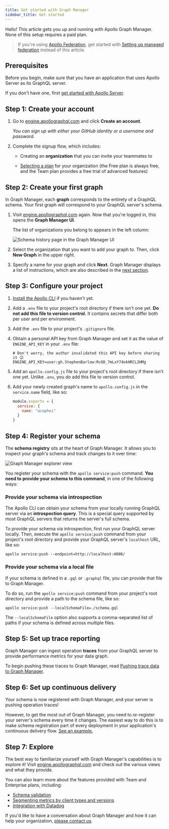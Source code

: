 ```yaml
---
title: Get started with Graph Manager
sidebar_title: Get started
---
```




Hello! This article gets you up and running with Apollo Graph Manager. None of this setup requires a paid plan.

> If you're using [Apollo Federation](https://www.apollographql.com/docs/apollo-server/federation/introduction/), get started with [Setting up managed federation](managed-federation/setup/) instead of this article.

## Prerequisites

Before you begin, make sure that you have an application that uses Apollo Server as its GraphQL server.

If you don't have one, first [get started with Apollo Server](https://www.apollographql.com/docs/apollo-server/getting-started/).

## Step 1: Create your account

1. Go to [engine.apollographql.com](https://engine.apollographql.com/) and click **Create an account**. 

    _You can sign up with either your GitHub identity or a username and password._

2. Complete the signup flow, which includes:

    * Creating an **organization** that you can invite your teammates to

    * [Selecting a plan](https://www.apollographql.com/pricing/) for your organization (the Free plan is always free, and the Team plan provides a free trial of advanced features)

## Step 2: Create your first graph

In Graph Manager, each **graph** corresponds to the entirety of a GraphQL schema. Your first graph will correspond to your GraphQL server's schema.

1. Visit [engine.apollographql.com](https://engine.apollographql.com/) again. Now that you're logged in, this opens the **Graph Manager UI**.

    The list of organizations you belong to appears in the left column:

    <img src="./img//organization-list.png" class="screenshot" alt="Schema history page in the Graph Manager UI"></img>

2. Select the organization that you want to add your graph to. Then, click **New Graph** in the upper right.

3. Specify a name for your graph and click **Next**. Graph Manager displays a list of instructions, which are also described in the [next section](#step-3-configure-your-project).

## Step 3: Configure your project

1. [Install the Apollo CLI](https://www.apollographql.com/docs/devtools/cli/#download-and-install) if you haven't yet.

2. Add a `.env` file to your project's root directory if there isn't one yet. **Do not add this file to version control.** It contains secrets that differ both per user and per environment.

3. Add the `.env` file to your project's `.gitignore` file.

4. Obtain a personal API key from Graph Manager and set it as the value of `ENGINE_API_KEY` in your `.env` file:

    <ObtainPersonalApiKey />
    
    ```python:title=.env
    # Don't worry, the author invalidated this API key before sharing it 😉
    ENGINE_API_KEY=user:gh.StephenBarlow:Rc6D_7mLxY74okHRCL2HMg
    ```

4. Add an `apollo.config.js` file to your project's root directory if there isn't one yet. Unlike `.env`, you _do_ add this file to version control.

5. Add your newly created graph's name to `apollo.config.js` in the `service.name` field, like so:

    ```js{3}:title=apollo.config.js
    module.exports = {
      service: {
        name: "acephei"
      }
    }
    ```

## Step 4: Register your schema

The **schema registry** sits at the heart of Graph Manager. It allows you to inspect your graph's schema and track changes to it over time:

<img src="./img//explorer.jpg" class="screenshot" alt="Graph Manager explorer view"></img>

You register your schema with the `apollo service:push` command. **You need to provide your schema to this command**, in one of the following ways:

### Provide your schema via introspection

The Apollo CLI can obtain your schema from your locally running GraphQL server via an **introspection query**. This is a special query supported by most GraphQL servers that returns the server's full schema.

To provide your schema via introspection, first run your GraphQL server locally. Then, execute the `apollo service:push` command from your project's root directory and provide your GraphQL server's `localhost` URL, like so:

```
apollo service:push --endpoint=http://localhost:4000/
```

### Provide your schema via a local file

If your schema is defined in a `.gql` or `.graphql` file, you can provide that file to Graph Manager.

To do so, run the `apollo service:push` command from your project's root directory and provide a path to the schema file, like so:

```
apollo service:push --localSchemaFile=./schema.gql
```

The `--localSchemaFile` option also supports a comma-separated list of paths if your schema is defined across multiple files.

## Step 5: Set up trace reporting

Graph Manager can ingest operation **traces** from your GraphQL server to provide performance metrics for your data graph.

To begin pushing these traces to Graph Manager, read [Pushing trace data to Graph Manager](setup-analytics/).

## Step 6: Set up continuous delivery

Your schema is now registered with Graph Manager, and your server is pushing operation traces!

However, to get the most out of Graph Manager, you need to _re_-register your server's schema every time it changes. The easiest way to do this is to make schema registration part of every deployment in your application's continuous delivery flow. [See an example.](schema-registry/#registering-a-schema-via-continuous-delivery)

## Step 7: Explore

The best way to familiarize yourself with Graph Manager's capabilities is to explore it! Visit [engine.apollographql.com](https://engine.apollographql.com/) and check out the various views and what they provide.

You can also learn more about the features provided with Team and Enterprise plans, including:

* [Schema validation](schema-validation)
* [Segmenting metrics by client types and versions](client-awareness)
* [Integration with Datadog](datadog-integration)

If you'd like to have a conversation about Graph Manager and how it can help your organization, [please contact us](https://www.apollographql.com/contact-sales).
